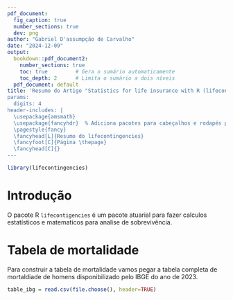 ```yaml
---
pdf_document:
  fig_caption: true
  number_sections: true
  dev: png
author: "Gabriel D'assumpção de Carvalho"
date: "2024-12-09"
output:
  bookdown::pdf_document2:
    number_sections: true
    toc: true         # Gera o sumário automaticamente
    toc_depth: 2      # Limita o sumário a dois níveis
  pdf_document: default
title: 'Resumo do Artigo "Statistics for life insurance with R (lifecontingencies)"
params:
  digits: 4
header-includes: |
  \usepackage{amsmath}
  \usepackage{fancyhdr}  % Adiciona pacotes para cabeçalhos e rodapés personalizados
  \pagestyle{fancy}
  \fancyhead[L]{Resumo do lifecontingencies}
  \fancyfoot[C]{Página \thepage}
  \fancyhead[C]{}
---
```


\newpage

```r
library(lifecontingencies)
```

# Introdução

O pacote R `lifecontigencies` é um pacote atuarial para fazer calculos estatísticos e matematicos para analise de sobrevivência. 


# Tabela de mortalidade

Para construir a tabela de mortalidade vamos pegar a tabela completa de mortaldiade de homens disponibilizado pelo IBGE do ano de 2023.

```r
table_ibg = read.csv(file.choose(), header=TRUE)
```